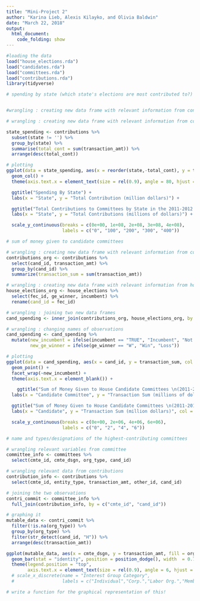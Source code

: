 ```yaml
---
title: "Mini-Project 2"
author: "Karina Lieb, Alexis Kilayko, and Olivia Baldwin"
date: "March 22, 2018"
output: 
  html_document:
    code_folding: show
---
```


```r
#loading the data
load("house_elections.rda")
load("candidates.rda")
load("committees.rda")
load("contributions.rda")
library(tidyverse)
```

```r
# spending by state (which state's elections are most contributed to?)


#wrangling : creating new data frame with relevant information from contributions data frame

# wrangling : creating new data frame with relevant information from contributions data frame

state_spending <- contributions %>%
  subset(state != '') %>% 
  group_by(state) %>%
  summarise(total_cont = sum(transaction_amt)) %>%
  arrange(desc(total_cont))

# plotting
ggplot(data = state_spending, aes(x = reorder(state,-total_cont), y = total_cont)) +
  geom_col() +
  theme(axis.text.x = element_text(size = rel(0.9), angle = 80, hjust = 1)) +

  ggtitle("Spending By State") +
  labs(x = "State", y = "Total Contribution (million dollars)") +

  ggtitle("Total Contributions to Committees by State in the 2011-2012 Federal Election Cycle") +
  labs(x = "State", y = "Total Contributions (millions of dollars)") +

  scale_y_continuous(breaks = c(0e+00, 1e+08, 2e+08, 3e+08, 4e+08),
                     labels = c("0", "100", "200", "300", "400"))
```

```r
# sum of money given to candidate committees

# wrangling : creating new data frame with relevant information from contributions data frame
contributions_org <- contributions %>%
  select(cand_id, transaction_amt) %>%
  group_by(cand_id) %>%
  summarize(transaction_sum = sum(transaction_amt))

# wrangling : creating new data frame with relevant information from house_elections data frame
house_elections_org <- house_elections %>%
  select(fec_id, ge_winner, incumbent) %>%
  rename(cand_id = fec_id)

# wrangling : joining two new data frames
cand_spending <- inner_join(contributions_org, house_elections_org, by = "cand_id")

# wrangling : changing names of observations
cand_spending <- cand_spending %>%
  mutate(new_incumbent = ifelse(incumbent == "TRUE", "Incumbent", "Not Incumbent"),
         new_ge_winner = ifelse(ge_winner == "W", "Win", "Loss"))

# plotting
ggplot(data = cand_spending, aes(x = cand_id, y = transaction_sum, col = new_ge_winner)) +
  geom_point() +
  facet_wrap(~new_incumbent) +
  theme(axis.text.x = element_blank()) +

    ggtitle("Sum of Money Given to House Candidate Committees \n(2011-2012 Federal Election Cycle)") +
  labs(x = "Candidate Committee", y = "Transaction Sum (millions of dollars)", col = "Loss or Win in General Election") +

  ggtitle("Sum of Money Given to House Candidate Committees \n(2011-2012 Federal Election Cycle") +
  labs(x = "Candidate", y = "Transaction Sum (million dollars)", col = "Loss or Win") +

  scale_y_continuous(breaks = c(0e+00, 2e+06, 4e+06, 6e+06),
                     labels = c("0", "2", "4", "6"))
```

```r
# name and types/designations of the highest-contributing committees

# wrangling relevant variables from committee
committee_info <- committees %>%
  select(cmte_id, cmte_dsgn, org_type, cand_id)

# wrangling relevant data from contributions
contribution_info <- contributions %>%
  select(cmte_id, entity_type, transaction_amt, other_id, cand_id)

# joining the two observations
contri_commit <- committee_info %>%
  full_join(contribution_info, by = c("cmte_id", "cand_id"))

# graphing it
mutable_data <- contri_commit %>%
  filter(!is.na(org_type)) %>%
  group_by(org_type) %>%
  filter(str_detect(cand_id, "H")) %>%
  arrange(desc(transaction_amt))

ggplot(mutable_data, aes(x = cmte_dsgn, y = transaction_amt, fill = org_type)) +
  geom_bar(stat = "identity", position = position_dodge(), width  = 0.7) +
  theme(legend.position = "top",
        axis.text.x = element_text(size = rel(0.9), angle = 6, hjust = 1))
  # scale_x_discrete(name = "Interest Group Category",
  #                  labels = c("Individual","Corp.","Labor Org.","Membership Org.", "Trade Assn.","Cooperative","Corp. w/o capital stock"))

# write a function for the graphical representation of this!
```
[^1]: Link to GitHub repository: https://github.com/akilayko/sds192-mp2
